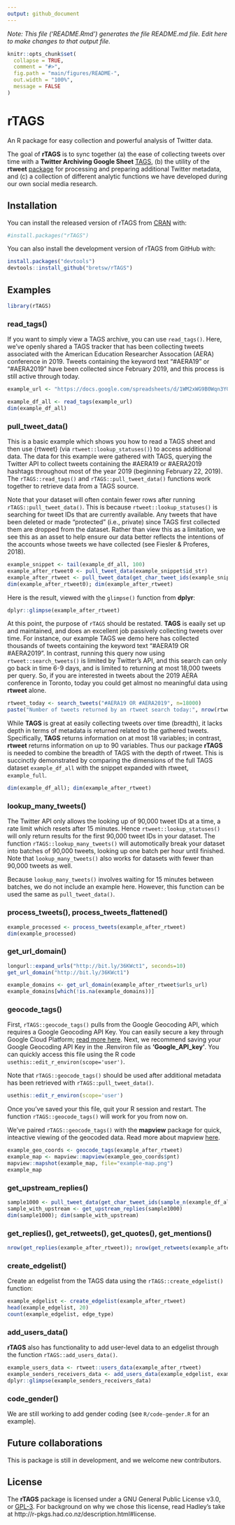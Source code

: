 ```yaml
---
output: github_document
---
```


*Note: This file ('README.Rmd') generates the file README.md file. Edit here to make changes to that output file.*

```r
knitr::opts_chunk$set(
  collapse = TRUE,
  comment = "#>",
  fig.path = "main/figures/README-",
  out.width = "100%",
  message = FALSE
)
```

# rTAGS

An R package for easy collection and powerful analysis of Twitter data.

The goal of **rTAGS** is to sync together (a) the ease of collecting tweets over time with a **Twitter Archiving Google Sheet** [TAGS](https://tags.hawksey.info/), (b) the utility of the **rtweet** [package](https://rtweet.info/) for processing and preparing additional Twitter metadata, and (c) a collection of different analytic functions we have developed during our own social media research. 

## Installation

You can install the released version of rTAGS from [CRAN](https://CRAN.R-project.org) with:

```r
#install.packages("rTAGS")
```

You can also install the development version of rTAGS from GitHub with:

```r
install.packages("devtools")
devtools::install_github("bretsw/rTAGS")
```

## Examples

```r
library(rTAGS)
```

### read_tags()

If you want to simply view a TAGS archive, you can use `read_tags()`. Here, we've openly shared a TAGS tracker that has been collecting tweets associated with the American Education Researcher Assocation (AERA) conference in 2019. Tweets containing the keyword text "#AERA19" or "#AERA2019" have been collected since February 2019, and this process is still active through today.

```r
example_url <- "https://docs.google.com/spreadsheets/d/1WM2xWG9B0Wqn3YG5uakfy_NSAEzIFP2nEAJ5U_fqufc/edit#gid=8743918"

example_df_all <- read_tags(example_url)
dim(example_df_all)
```

### pull_tweet_data()

This is a basic example which shows you how to read a TAGS sheet and then use {rtweet} (via `rtweet::lookup_statuses()`) to access additional data. The data for this example were gathered with TAGS, querying the Twitter API to collect tweets containing the #AERA19 or #AERA2019 hashtags throughout most of the year 2019 (beginning February 22, 2019). The `rTAGS::read_tags()` and `rTAGS::pull_tweet_data()` functions work together to retrieve data from a TAGS source.

Note that your dataset will often contain fewer rows after running `rTAGS::pull_tweet_data()`. This is because `rtweet::lookup_statuses()` is searching for tweet IDs that are currently available. Any tweets that have been deleted or made "protected" (i.e., private) since TAGS first collected them are dropped from the dataset. Rather than view this as a limitation, we see this as an asset to help ensure our data better reflects the intentions of the accounts whose tweets we have collected (see Fiesler & Proferes, 2018).

```r
example_snippet <- tail(example_df_all, 100)
example_after_rtweet0 <- pull_tweet_data(example_snippet$id_str)
example_after_rtweet <- pull_tweet_data(get_char_tweet_ids(example_snippet))
dim(example_after_rtweet0); dim(example_after_rtweet)
```

Here is the result, viewed with the `glimpse()` function from **dplyr**:

```r
dplyr::glimpse(example_after_rtweet)
```

At this point, the purpose of `rTAGS` should be restated. **TAGS** is eaaily set up and maintained, and does an excellent job passively collecting tweets over time. For instance, our example TAGS we demo here has collected thousands of tweets containing the keyword text "#AERA19 OR #AERA2019". In contrast, running this query now using `rtweet::search_tweets()` is limited by Twitter's API, and this search can only go back in time 6-9 days, and is limited to returning at most 18,000 tweets per query. So, if you are interested in tweets about the 2019 AERA conference in Toronto, today you could get almost no meaningful data using **rtweet** alone. 

```r
rtweet_today <- search_tweets("#AERA19 OR #AERA2019", n=18000)
paste("Number of tweets returned by an rtweet search today:", nrow(rtweet_today))
```

While **TAGS** is great at easily collecting tweets over time (breadth), it lacks depth in terms of metadata is returned related to the gathered tweets. Specifically, **TAGS** returns information on at most 18 variables; in contrast, **rtweet** returns information on up to 90 variables. Thus our package **rTAGS** is needed to combine the breadth of TAGS with the depth of rtweet. This is succinctly demonstrated by comparing the dimensions of the full TAGS dataset `example_df_all` with the snippet expanded with rtweet, `example_full`.

```r
dim(example_df_all); dim(example_after_rtweet)
```

### lookup_many_tweets()

The Twitter API only allows the looking up of 90,000 tweet IDs at a time, a rate limit which resets after 15 minutes. Hence `rtweet::lookup_statuses()` will only return results for the first 90,000 tweet IDs in your dataset. The function `rTAGS::lookup_many_tweets()` will automotically break your dataset into batches of 90,000 tweets, looking up one batch per hour until finished. Note that `lookup_many_tweets()` also works for datasets with fewer than 90,000 tweets as well.

Because `lookup_many_tweets()` involves waiting for 15 minutes between batches, we do not include an example here. However, this function can be used the same as `pull_tweet_data()`.

### process_tweets(), process_tweets_flattened()

```r
example_processed <- process_tweets(example_after_rtweet)
dim(example_processed)
```

### get_url_domain()

```r
longurl::expand_urls("http://bit.ly/36KWct1", seconds=10)
get_url_domain("http://bit.ly/36KWct1")
```

```r
example_domains <- get_url_domain(example_after_rtweet$urls_url)
example_domains[which(!is.na(example_domains))]
```

### geocode_tags()

First, `rTAGS::geocode_tags()` pulls from the Google Geocoding API, which requires a Google Geocoding API Key. You can easily secure a key through Google Cloud Platform; [read more here](https://developers.google.com/maps/documentation/geocoding/get-api-key). Next, we recommend saving your Google Geocoding API Key in the .Renviron file as **'Google_API_key'**. You can quickly access this file using the R code `usethis::edit_r_environ(scope='user')`.

Note that `rTAGS::geocode_tags()` should be used after additional metadata has been retrieved with `rTAGS::pull_tweet_data()`.

```r
usethis::edit_r_environ(scope='user')
```

Once you've saved your this file, quit your R session and restart. The function `rTAGS::geocode_tags()` will work for you from now on. 

We've paired `rTAGS::geocode_tags()` with the **mapview** package for quick, inteactive viewing of the geocoded data. Read more about mapview [here](https://r-spatial.github.io/mapview/).

```r
example_geo_coords <- geocode_tags(example_after_rtweet)
example_map <- mapview::mapview(example_geo_coords$pnt) 
mapview::mapshot(example_map, file="example-map.png")
example_map
```

### get_upstream_replies()

```r
sample1000 <- pull_tweet_data(get_char_tweet_ids(sample_n(example_df_all, 1000)))
sample_with_upstream <- get_upstream_replies(sample1000)
dim(sample1000); dim(sample_with_upstream)
```

### get_replies(), get_retweets(), get_quotes(), get_mentions()

```r
nrow(get_replies(example_after_rtweet)); nrow(get_retweets(example_after_rtweet)); nrow(get_quotes(example_after_rtweet)); nrow(get_mentions(example_after_rtweet))
```

### create_edgelist()

Create an edgelist from the TAGS data using the `rTAGS::create_edgelist()` function:

```r
example_edgelist <- create_edgelist(example_after_rtweet)
head(example_edgelist, 20)
count(example_edgelist, edge_type)
```

### add_users_data()

**rTAGS** also has functionality to add user-level data to an edgelist through the function `rTAGS::add_users_data()`.

```r
example_users_data <- rtweet::users_data(example_after_rtweet)
example_senders_receivers_data <- add_users_data(example_edgelist, example_users_data)
dplyr::glimpse(example_senders_receivers_data)
```

### code_gender()

We are still working to add gender coding (see `R/code-gender.R` for an example).

## Future collaborations

This is package is still in development, and we welcome new contributors.

## License

The **rTAGS** package is licensed under a GNU General Public License v3.0, or [GPL-3](https://choosealicense.com/licenses/lgpl-3.0/). For background on why we chose this license, read Hadley's take at http://r-pkgs.had.co.nz/description.html#license.
